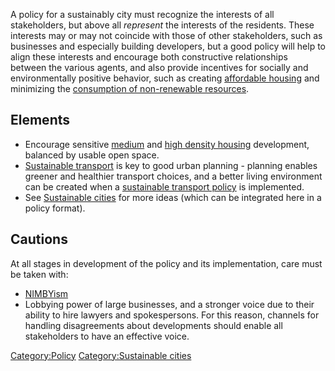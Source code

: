 A policy for a sustainably city must recognize the interests of all stakeholders, but above all ''represent'' the interests of the residents. These interests may or may not coincide with those of other stakeholders, such as businesses and especially building developers, but a good policy will help to align these interests and encourage both constructive relationships between the various agents, and also provide incentives for socially and environmentally positive behavior, such as creating [[affordable housing]] and minimizing the [[consumption of non-renewable resources]].

== Elements ==

* Encourage sensitive [[medium density housing|medium]] and [[high density housing]] development, balanced by usable open space.
* [[Sustainable transport]] is key to good urban planning - planning enables greener and healthier transport choices, and a better living environment can be created when a [[sustainable transport policy]] is implemented.
* See [[Sustainable cities]] for more ideas (which can be integrated here in a policy format).

== Cautions ==

At all stages in development of the policy and its implementation, care must be taken with:
* [[NIMBYism]]
* Lobbying power of large businesses, and a stronger voice due to their ability to hire lawyers and spokespersons. For this reason, channels for handling disagreements about developments should enable all stakeholders to have an effective voice. 

{{stub}}

[[Category:Policy]]
[[Category:Sustainable cities]]